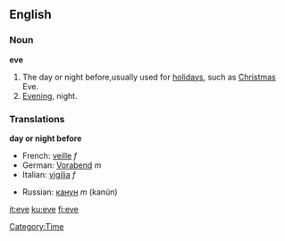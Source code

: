 ==English==

===Noun===
'''eve'''

#The day or night before,usually used for [[holiday]]s, such as [[Christmas]] Eve.
#[[Evening]], night.

===Translations===

'''day or night before'''
{{top}}
*French: [[veille]] ''f''
*German: [[Vorabend]] ''m''
*Italian: [[vigilia]] ''f''
{{mid}}
*Russian: [[канун]] ''m'' (kanún)
{{bottom}}

[[Category:Time]]
[[it:eve]]
[[ku:eve]]
[[fi:eve]]